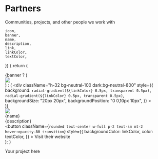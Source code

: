 
# Partners

<div className="w-full text-lg dark:text-neutral-400 text-neutral-600">
    Communities, projects, and other people we work with
</div>

    icon,
    banner,
    name,
    description,
    link,
    linkColor,
    textColor,
}) {
    return (
        <div className="w-full rounded-lg overflow-hidden bg-white dark:bg-neutral-900 relative border dark:border-0 border-neutral-200 drop-shadow-md">
            {banner ? (
                <div className="bg-neutral-700 h-32">
                    <img src={banner} className="h-32 w-full object-cover" />
                </div>
            ) : (
                <div
                    className="h-32 bg-neutral-100 dark:bg-neutral-800"
                    style={{
                        background: `radial-gradient(${linkColor} 0.5px, transparent 0.5px), radial-gradient(${linkColor} 0.5px, transparent 0.5px)`,
                        backgroundSize: "20px 20px",
                        backgroundPosition: "0 0,10px 10px",
                    }}
                ></div>
            )}
            <div className="relative p-4">
                <div className="bg-neutral-100 dark:bg-neutral-900 -mt-12 rounded-2xl border-[6px] border-neutral-200 dark:border-black overflow-hidden w-fit">
                    <img src={icon} className="h-12 w-12 object-cover" />
                </div>
                <div className="my-2">
                    <div className="font-medium text-xl leading-none text-neutral-900 dark:text-neutral-100">
                        {name}
                    </div>
                    <div className="mt-2 text-sm text-neutral-600 dark:text-neutral-400">
                        {description}
                    </div>
                </div>
                <Link href={link} target="_blank">
                    <button
                        className={`rounded text-center w-full p-2 text-sm mt-2 hover:opacity-80 transition`}
                        style={{
                            backgroundColor: linkColor,
                            color: textColor,
                        }}
                    >
                        Visit their website
                    </button>
                </Link>
            </div>
        </div>
    );
}

<div className="grid sm:grid-cols-2 gap-8 mt-16 relative w-full">
    <PartnerCard
        icon="/imgs/partners/otakugifs/logo.png"
        banner="/imgs/partners/otakugifs/banner.png"
        name="OtakuGIFs"
        description="OtakuGIFs delivers over 940 high quality anime GIFs, WebPs & AVIFs as 67 reactions with a simple API."
        link="https://otakugifs.xyz/"
        linkColor="#0c59e0"
        textColor="white"
    />
    <PartnerCard
        icon="/imgs/partners/miyabi/logo.png"
        name="Miyabi"
        description="A Discord bot based on anime/manga/games to collect characters and more."
        link="https://miyabi.oreki.tech"
        linkColor="#ef4444"
        textColor="white"
    />
    <PartnerCard
        icon="/imgs/partners/aurora/logo.jpg"
        name="Ʌurora™ | Anime & Chill"
        description="Aurora is themed after the Date A Live series, but it's not limited to only just that. Aurora is a general anime community so feel free to talk about anything you like!"
        link="https://discord.gg/Wbhvnn546h"
        linkColor=#78B1E0"
        textColor="white"
    />
    <div className="h-full w-full flex flex-col items-center justify-center border-[4px] border-dashed border-neutral-200 dark:border-neutral-800 rounded-xl aspect-square">
        <PlusIcon className="h-8 w-8 stroke-neutral-600 dark:stroke-neutral-400" />
        <div className="text-neutral-600 dark:text-neutral-400">
            Your project here
        </div>
    </div>
</div>
